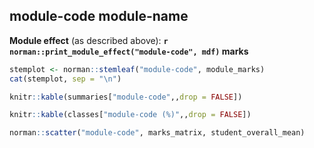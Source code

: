 ## module-code module-name

**Module effect** (as described above): 
**`r norman::print_module_effect("module-code", mdf)` marks**

```r
stemplot <- norman::stemleaf("module-code", module_marks)
cat(stemplot, sep = "\n")
```

```r
knitr::kable(summaries["module-code",,drop = FALSE])
```
\vskip -10pt

```r
knitr::kable(classes["module-code (%)",,drop = FALSE])
```
```r
norman::scatter("module-code", marks_matrix, student_overall_mean)
```
